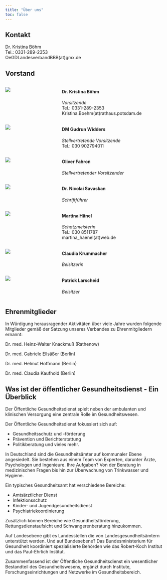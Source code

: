 ```yaml
---
title: "Über uns"
toc: false
---
```

## Kontakt
Dr. Kristina Böhm  
Tel.: 0331-289-2353  
OeGDLandesverbandBBB(at)gmx.de


## Vorstand

:::: {.columns}

::: {.column width="25%"}
![](../img/Kristina_BoehmXS.jpg)
:::
::: {.column width="5%"}
:::

::: {.column width="70%"}
#### Dr. Kristina Böhm 
_Vorsitzende_  
Tel.: 0331-289-2353  
Kristina.Boehm(at)rathaus.potsdam.de 
:::
::::

:::: {.columns}

::: {.column width="25%"}
![](../img/Gudrun_WiddersXS.jpg)
:::
::: {.column width="5%"}
:::

::: {.column width="70%"}
#### DM Gudrun Widders  
_Stellvertretende Vorsitzende_  
Tel.: 030 902794011  

:::
::::


:::: {.columns}

::: {.column width="25%"}
![](../img/Oliver-FahronXS.jpg)
:::
::: {.column width="5%"}
:::

::: {.column width="70%"}
#### Oliver Fahron
_Stellvertretender Vorsitzender_  

:::
::::



:::: {.columns}

::: {.column width="25%"}
![](../img/Dr-Nicolai-Savaskan-web.jpg)
:::
::: {.column width="5%"}
:::

::: {.column width="70%"}
#### Dr. Nicolai Savaskan
_Schriftführer_  

:::
::::

:::: {.columns}

::: {.column width="25%"}
![](../img/Martina_Ha__hnelXS.jpg)
:::
::: {.column width="5%"}
:::

::: {.column width="70%"}
####  Martina Hänel
_Schatzmeisterin_  
Tel.: 030 8511787  
martina_haenel(at)web.de  

:::
::::


:::: {.columns}

::: {.column width="25%"}
![](../img/Claudia-Krummacher-web.jpg)
:::
::: {.column width="5%"}
:::

::: {.column width="70%"}
####  Claudia Krummacher
_Beisitzerin_

:::
::::   

:::: {.columns}

::: {.column width="25%"}
![](../img/Oatrick_Larscheid-web.jpg)
:::
::: {.column width="5%"}
:::

::: {.column width="70%"}
####  Patrick Larscheid
_Beisitzer_

:::
::::   


## Ehrenmitglieder
 
In Würdigung herausragender Aktivitäten über viele Jahre wurden folgende Mitglieder gemäß der Satzung unseres Verbandes zu Ehrenmitgliedern ernannt:


Dr. med. Heinz-Walter Knackmuß (Rathenow)

Dr. med. Gabriele Ellsäßer (Berlin)

Dr. med. Helmut Hoffmann (Berlin)

Dr. med. Claudia Kaufhold (Berlin)



## Was ist der öffentlicher Gesundheitsdienst - Ein Überblick


Der Öffentliche Gesundheitsdienst spielt neben der ambulanten und klinischen Versorgung eine zentrale Rolle im Gesundheitswesen. 

Der Öffentliche Gesundheitsdienst fokussiert sich auf:

*    Gesundheitsschutz und -förderung
*    Prävention und Berichterstattung
*    Politikberatung und vieles mehr.

In Deutschland sind die Gesundheitsämter auf kommunaler Ebene angesiedelt. Sie bestehen aus einem Team von Experten, darunter Ärzte, Psychologen und Ingenieure. Ihre Aufgaben? Von der Beratung in medizinischen Fragen bis hin zur Überwachung von Trinkwasser und Hygiene.

Ein typisches Gesundheitsamt hat verschiedene Bereiche:

*    Amtsärztlicher Dienst
*    Infektionsschutz
*    Kinder- und Jugendgesundheitsdienst
*    Psychiatriekoordinierung

Zusätzlich können Bereiche wie Gesundheitsförderung, Rettungsdienstaufsicht und Schwangerenberatung hinzukommen.

Auf Landesebene gibt es Landesstellen die von Landesgesundheitsämtern unterstützt werden. Und auf Bundesebene? Das Bundesministerium für Gesundheit koordiniert spezialisierte Behörden wie das Robert-Koch Institut und das Paul-Ehrlich Institut.

Zusammenfassend ist der Öffentliche Gesundheitsdienst ein wesentlicher Bestandteil des Gesundheitswesens, ergänzt durch Institute, Forschungseinrichtungen und Netzwerke im Gesundheitsbereich.
